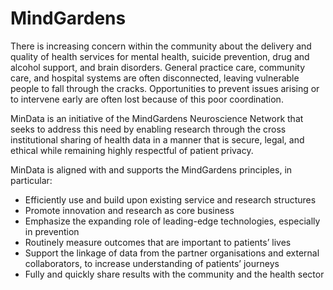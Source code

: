 # MindGardens

There is increasing concern within the community about the delivery and quality of health services for mental health, suicide prevention, drug and alcohol support, and brain disorders. General practice care, community care, and hospital systems are often disconnected, leaving vulnerable people to fall through the cracks. Opportunities to prevent issues arising or to intervene early are often lost because of this poor coordination.

MinData is an initiative of the MindGardens Neuroscience Network that seeks to address this need by enabling research through the cross institutional sharing of health data in a manner that is secure, legal, and ethical while remaining highly respectful of patient privacy.

MinData is aligned with and supports the MindGardens principles, in particular:

- Efficiently use and build upon existing service and research structures
- Promote innovation and research as core business
- Emphasize the expanding role of leading-edge technologies, especially in prevention
- Routinely measure outcomes that are important to patients’ lives
- Support the linkage of data from the partner organisations and external collaborators, to increase understanding of patients’ journeys
- Fully and quickly share results with the community and the health sector

